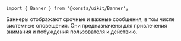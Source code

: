 ```tsx
import { Banner } from '@consta/uikit/Banner';
```

Баннеры отображают срочные и важные сообщения, в том числе системные оповещения. Они предназначены для привлечения внимания и побуждения пользователя к действию.
